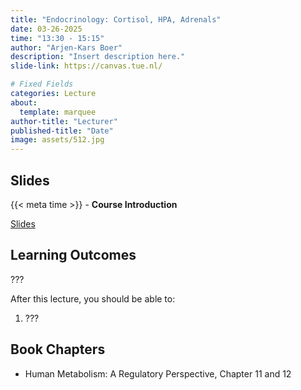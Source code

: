 ```yaml
---
title: "Endocrinology: Cortisol, HPA, Adrenals"
date: 03-26-2025
time: "13:30 - 15:15"
author: "Arjen-Kars Boer"
description: "Insert description here."
slide-link: https://canvas.tue.nl/

# Fixed Fields
categories: Lecture
about:
  template: marquee
author-title: "Lecturer"
published-title: "Date"
image: assets/512.jpg
---
```


## Slides
::: slide-deck
{{< meta time >}} - **Course Introduction**

::: slides
[Slides]({{< meta slide-link >}})
:::
:::

## Learning Outcomes

::: {.callout-important title="Principal Learning Outcome ?"}
???
:::

After this lecture, you should be able to:

1. ???

## Book Chapters

- Human Metabolism: A Regulatory Perspective, Chapter 11 and 12